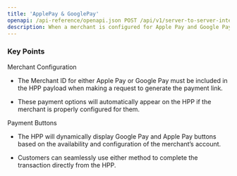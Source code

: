 ```yaml
---
title: 'ApplePay & GooglePay'
openapi: /api-reference/openapi.json POST /api/v1/server-to-server-interface/hpp/generate/link
description: When a merchant is configured for Apple Pay and Google Pay, the Hosted Payment Page (HPP) will display buttons for Google Pay and Apple Pay, allowing customers to complete payments through these methods 
---
```


### Key Points

<Info>
  Merchant Configuration

  * The Merchant ID for either Apple Pay or Google Pay must be included in the HPP payload when making a request to generate the payment link.

  * These payment options will automatically appear on the HPP if the merchant is properly configured for them.

  Payment Buttons

  * The HPP will dynamically display Google Pay and Apple Pay buttons based on the availability and configuration of the merchant’s account.

  * Customers can seamlessly use either method to complete the transaction directly from the HPP.
</Info>
